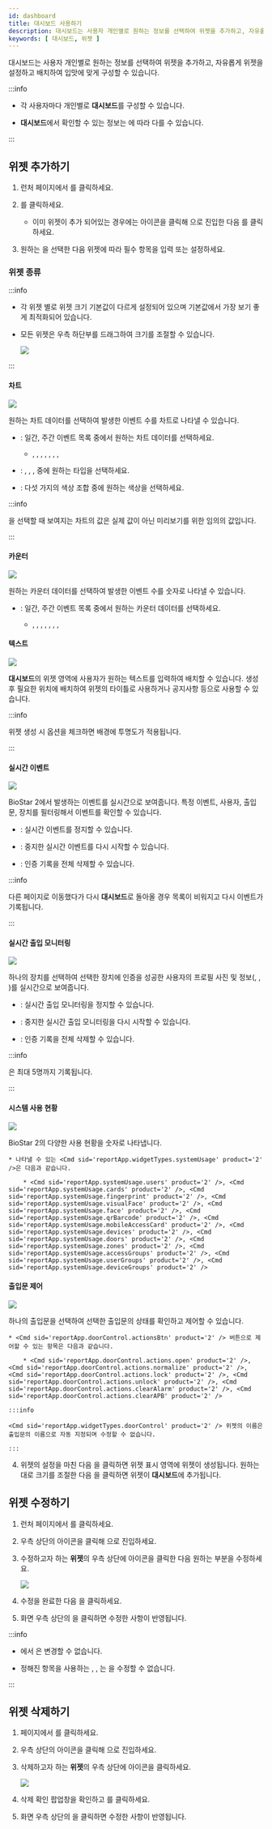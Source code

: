 ```yaml
---
id: dashboard
title: 대시보드 사용하기
description: 대시보드는 사용자 개인별로 원하는 정보를 선택하여 위젯을 추가하고, 자유롭게 위젯을 설정하고 배치하여 입맛에 맞게 구성할 수 있습니다.
keywords: [ 대시보드, 위젯 ]
---
```


대시보드는 사용자 개인별로 원하는 정보를 선택하여 위젯을 추가하고, 자유롭게 위젯을 설정하고 배치하여 입맛에 맞게 구성할 수 있습니다.

:::info

* 각 사용자마다 개인별로 **대시보드**를 구성할 수 있습니다.

* **대시보드**에서 확인할 수 있는 정보는 <Cmd sid='user.bioStarOperator' product='2' />에 따라 다를 수 있습니다.

:::

## 위젯 추가하기

1. <Cmd>런처</Cmd> 페이지에서 <Cmd sid='shell.header.launcher' />를 클릭하세요.

1. <Cmd sid='reportApp.addWidget' product='2' />를 클릭하세요.

    * 이미 위젯이 추가 되어있는 경우에는 <IcSet2 /> 아이콘을 클릭해 <Cmd sid='reportApp.dashboardSettings' product='2' />으로 진입한 다음 <Cmd sid='reportApp.addWidget' product='2' />를 클릭하세요.

1. 원하는 <Cmd sid='reportApp.widgetTypes' product='2' />을 선택한 다음 위젯에 따라 필수 항목을 입력 또는 설정하세요.

### 위젯 종류

:::info

* 각 위젯 별로 위젯 크기 기본값이 다르게 설정되어 있으며 기본값에서 가장 보기 좋게 최적화되어 있습니다.

* 모든 위젯은 우측 하단부를 드래그하여 크기를 조절할 수 있습니다.

    <Image src='/img/biostarx-adjust-win-size.png' caption />

:::

#### 차트

<Image src='/img/common/biostarx-chart.png' caption alone />

원하는 차트 데이터를 선택하여 발생한 이벤트 수를 차트로 나타낼 수 있습니다.

* <Cmd sid='reportApp.widgetTypes.chartData' product='2' />: 일간, 주간 이벤트 목록 중에서 원하는 차트 데이터를 선택하세요.

    * <Cmd sid='reportApp.dailyAccessGranted' product='2' />, <Cmd sid='reportApp.dailyAccessDenied' product='2' />, <Cmd sid='reportApp.dailyCommunicationIssue' product='2' />, <Cmd sid='reportApp.dailyAPBViolation' product='2' />, <Cmd sid='reportApp.weeklyAccessGranted' product='2' />, <Cmd sid='reportApp.weeklyAccessDenied' product='2' />, <Cmd sid='reportApp.weeklyCommunicationIssue' product='2' />, <Cmd sid='reportApp.weeklyAPBViolation' product='2' />

* <Cmd sid='reportApp.chartType' product='2' />: <Cmd sid='reportApp.chartTypes.verticalBar' product='2' />, <Cmd sid='reportApp.chartTypes.horizontalBar' product='2' />, <Cmd sid='reportApp.chartTypes.line' product='2' />, <Cmd sid='reportApp.chartTypes.pie' product='2' /> 중에 원하는 타입을 선택하세요.

* <Cmd sid='reportApp.chartColorSchemes' product='2' />: 다섯 가지의 색상 조합 중에 원하는 색상을 선택하세요.

:::info

<Cmd sid='reportApp.chartColorSchemes' product='2' />을 선택할 때 보여지는 차트의 값은 실제 값이 아닌 미리보기를 위한 임의의 값입니다.

:::

#### 카운터

<Image src='/img/common/biostarx-counter.png' caption alone />

원하는 카운터 데이터를 선택하여 발생한 이벤트 수를 숫자로 나타낼 수 있습니다.

* <Cmd sid='reportApp.widgetTypes.counterData' product='2' />: 일간, 주간 이벤트 목록 중에서 원하는 카운터 데이터를 선택하세요.

    * <Cmd sid='reportApp.dailyAccessGranted' product='2' />, <Cmd sid='reportApp.dailyAccessDenied' product='2' />, <Cmd sid='reportApp.dailyCommunicationIssue' product='2' />, <Cmd sid='reportApp.dailyAPBViolation' product='2' />, <Cmd sid='reportApp.weeklyAccessGranted' product='2' />, <Cmd sid='reportApp.weeklyAccessDenied' product='2' />, <Cmd sid='reportApp.weeklyCommunicationIssue' product='2' />, <Cmd sid='reportApp.weeklyAPBViolation' product='2' />

#### 텍스트

<Image src='/img/common/biostarx-text.png' caption alone />

**대시보드**의 위젯 영역에 사용자가 원하는 텍스트를 입력하여 배치할 수 있습니다. 생성 후 필요한 위치에 배치하여 위젯의 타이틀로 사용하거나 공지사항 등으로 사용할 수 있습니다.

:::info

<Cmd sid='reportApp.widgetTypes.text' product='2' /> 위젯 생성 시 <Cmd sid='reportApp.widgetTypes.text.removeBackground' product='2' /> 옵션을 체크하면 배경에 투명도가 적용됩니다.

:::

#### 실시간 이벤트

<Image src='/img/biostarx-real-time-event.png' caption />

BioStar 2에서 발생하는 이벤트를 실시간으로 보여줍니다. 특정 이벤트, 사용자, 출입문, 장치를 필터링해서 이벤트를 확인할 수 있습니다.

* <Cmd sid='reportApp.pause' product='2' />: 실시간 이벤트를 정지할 수 있습니다.

* <Cmd sid='reportApp.play' product='2' />: 중지한 실시간 이벤트를 다시 시작할 수 있습니다.

* <Cmd sid='reportApp.clear' product='2' />: 인증 기록을 전체 삭제할 수 있습니다.

:::info

다른 페이지로 이동했다가 다시 **대시보드**로 돌아올 경우 목록이 비워지고 다시 이벤트가 기록됩니다.

:::

#### 실시간 출입 모니터링

<Image src='/img/biostarx-checkpoint.png' caption />

하나의 장치를 선택하여 선택한 장치에 인증을 성공한 사용자의 프로필 사진 및 정보(<Cmd sid='reportApp.user' product='2' />, <Cmd sid='reportApp.date' product='2' />, <Cmd sid='reportApp.device' product='2' />)를 실시간으로 보여줍니다.

* <Cmd sid='reportApp.pause' product='2' />: 실시간 출입 모니터링을 정지할 수 있습니다.

* <Cmd sid='reportApp.play' product='2' />: 중지한 실시간 출입 모니터링을 다시 시작할 수 있습니다.

* <Cmd sid='reportApp.clear' product='2' />: 인증 기록을 전체 삭제할 수 있습니다.

:::info

<Cmd sid='reportApp.widgetTypes.checkpoint' product='2' />은 최대 5명까지 기록됩니다.

:::

#### 시스템 사용 현황

<Image src='/img/common/biostarx-system-usage.png' caption alone />

BioStar 2의 다양한 사용 현황을 숫자로 나타냅니다.

    * 나타낼 수 있는 <Cmd sid='reportApp.widgetTypes.systemUsage' product='2' />은 다음과 같습니다.

        * <Cmd sid='reportApp.systemUsage.users' product='2' />, <Cmd sid='reportApp.systemUsage.cards' product='2' />, <Cmd sid='reportApp.systemUsage.fingerprint' product='2' />, <Cmd sid='reportApp.systemUsage.visualFace' product='2' />, <Cmd sid='reportApp.systemUsage.face' product='2' />, <Cmd sid='reportApp.systemUsage.qrBarcode' product='2' />, <Cmd sid='reportApp.systemUsage.mobileAccessCard' product='2' />, <Cmd sid='reportApp.systemUsage.devices' product='2' />, <Cmd sid='reportApp.systemUsage.doors' product='2' />, <Cmd sid='reportApp.systemUsage.zones' product='2' />, <Cmd sid='reportApp.systemUsage.accessGroups' product='2' />, <Cmd sid='reportApp.systemUsage.userGroups' product='2' />, <Cmd sid='reportApp.systemUsage.deviceGroups' product='2' />

#### 출입문 제어

<Image src='/img/biostarx-door-control.png' caption />

하나의 출입문을 선택하여 선택한 출입문의 상태를 확인하고 제어할 수 있습니다.

    * <Cmd sid='reportApp.doorControl.actionsBtn' product='2' /> 버튼으로 제어할 수 있는 항목은 다음과 같습니다.

        * <Cmd sid='reportApp.doorControl.actions.open' product='2' />, <Cmd sid='reportApp.doorControl.actions.normalize' product='2' />, <Cmd sid='reportApp.doorControl.actions.lock' product='2' />, <Cmd sid='reportApp.doorControl.actions.unlock' product='2' />, <Cmd sid='reportApp.doorControl.actions.clearAlarm' product='2' />, <Cmd sid='reportApp.doorControl.actions.clearAPB' product='2' />

    :::info

    <Cmd sid='reportApp.widgetTypes.doorControl' product='2' /> 위젯의 이름은 출입문의 이름으로 자동 지정되며 수정할 수 없습니다.

    :::

4. 위젯의 설정을 마친 다음 <Cmd sid='reportApp.apply' product='2' />을 클릭하면 위젯 표시 영역에 위젯이 생성됩니다. 원하는대로 크기를 조절한 다음 <Cmd sid='reportApp.apply' product='2' />을 클릭하면 위젯이 **대시보드**에 추가됩니다.

## 위젯 수정하기

1. <Cmd>런처</Cmd> 페이지에서 <Cmd sid='shell.header.launcher' />를 클릭하세요.

1. 우측 상단의 <IcSet2 /> 아이콘을 클릭해 <Cmd sid='reportApp.dashboardSettings' product='2' />으로 진입하세요.

1. 수정하고자 하는 **위젯**의 우측 상단에 <IcEdit /> 아이콘을 클릭한 다음 원하는 부분을 수정하세요.

    <Image src='/img/biostarx-widget-edit.png' className='none' caption />

1. 수정을 완료한 다음 <Cmd sid='reportApp.apply' product='2' />을 클릭하세요.

1. <Cmd sid='reportApp.dashboardSettings' product='2' /> 화면 우측 상단의 <Cmd sid='reportApp.apply' product='2' />을 클릭하면 수정한 사항이 반영됩니다.

:::info

* <Cmd sid='reportApp.editWidget' product='2' />에서 <Cmd sid='reportApp.widgetTypes' product='2' />은 변경할 수 없습니다.

* 정해진 항목을 사용하는 <Cmd sid='reportApp.widgetTypes.systemUsage' product='2' />, <Cmd sid='reportApp.widgetTypes.checkpoint' product='2' />, <Cmd sid='reportApp.widgetTypes.doorControl' product='2' />는 <Cmd sid='reportApp.widgetName' product='2' />을 수정할 수 없습니다.

:::

## 위젯 삭제하기

1. <Cmd sid='shell.header.launcher' /> 페이지에서 <Cmd sid='shell.header.launcher' />를 클릭하세요.

1. 우측 상단의 <IcSet2 /> 아이콘을 클릭해 <Cmd sid='reportApp.dashboardSettings' product='2' />으로 진입하세요.

1. 삭제하고자 하는 **위젯**의 우측 상단에 <IcTrash2 /> 아이콘을 클릭하세요.

    <Image src='/img/biostarx-dashboard-widget-del.png' className='none' caption />

1. 삭제 확인 팝업창을 확인하고 <Cmd sid='reportApp.yes' product='2' />를 클릭하세요.

1. <Cmd sid='reportApp.dashboardSettings' product='2' /> 화면 우측 상단의 <Cmd sid='reportApp.apply' product='2' />을 클릭하면 수정한 사항이 반영됩니다.